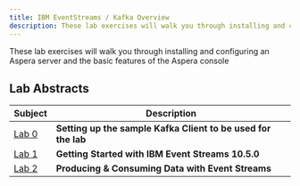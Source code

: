 ```yaml
---
title: IBM EventStreams / Kafka Overview
description: These lab exercises will walk you through installing and configuring an Aspera server and the basic features of the Aspera console
---
```


<PageDescription>

These lab exercises will walk you through installing and configuring an Aspera server and the basic features of the Aspera console

</PageDescription>

## Lab Abstracts

|  Subject                            | Description                                            |                                                               
|-------------------------|------------------------------------------------------------------------------------------------------------|
| [Lab 0](lab-0/)       | **Setting up the sample Kafka Client to be used for the lab**
| [Lab 1](lab-1/)       | **Getting Started with IBM Event Streams 10.5.0**
| [Lab 2](lab-2/)       | **Producing & Consuming Data with Event Streams**
